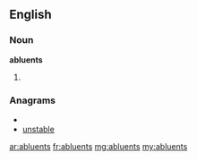 ==English==

===Noun===
'''abluents'''

# {{plural of|[[abluent]]}}

===Anagrams===
* {{alphagram|abelnstu}}
* [[unstable#English|unstable]]

[[ar:abluents]]
[[fr:abluents]]
[[mg:abluents]]
[[my:abluents]]